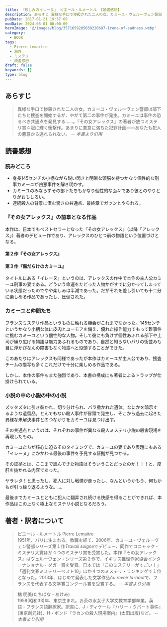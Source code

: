 ```yaml
---
title: 『悲しみのイレーヌ』 ピエール・ルメートル 【読書感想】
description: あらすじ 異様な手口で惨殺された二人の女。カミーユ・ヴェルーヴェン警部は部下たちと捜査を開始するが、やがて第二の事件が発生。カミーユは事件の恐るべき共通点を発見する……。『その女アレックス』の著者が放つミステリ賞４冠に輝く衝撃作。あまりに悪意に満ちた犯罪計画――あなたも犯人の悪意から逃れられない。
pubDate: 2017-01-21 19:37:00
modDate: 2024-05-01 00:00:00
heroImage: '@/images/blog/3571659285030220687-Irene-of-sadness.webp'
category:
  - BOOK
tags:
  - Pierre Lemaitre
  - 海外
  - ミステリ
  - 読書感想
draft: false
keywords: []
type: blog
---
```



## あらすじ

> 異様な手口で惨殺された二人の女。カミーユ・ヴェルーヴェン警部は部下たちと捜査を開始するが、やがて第二の事件が発生。カミーユは事件の恐るべき共通点を発見する……。『その女アレックス』の著者が放つミステリ賞４冠に輝く衝撃作。あまりに悪意に満ちた犯罪計画――あなたも犯人の悪意から逃れられない。 <cite>-- 本書より引用</cite>

## 読書感想

### 読みどころ

- 身長145センチの小柄ながら鋭い閃きと明晰な頭脳を持つかなり個性的な刑事カミーユが凶悪事件を解き明かす。
- カミーユのみならずその部下たちもかなり個性的な面々であり彼とのやりとりがおもしろい。
- 連続殺人の背景に潜む驚きの共通点、最終章でガツンとやられる。

### 『その女アレックス』の前章となる作品

本作は、日本でもベストセラーとなった『その女アレックス』（以降「アレックス」）著者のデビュー作であり、アレックスのひとつ前の物語という位置づけとなる。

#### 第２作『その女アレックス』

<BlogCard
  title='『その女アレックス』ピエール・ルメートル【読書感想・あらすじ】'
  description='その女アレックス（ピエールルメートル）のあらすじと感想。おまえが死ぬのを見たい ――男はそう言ってアレックスを監禁した。檻に幽閉され、衰弱した彼女は、死を目前に脱出を図るが……しかし、ここまでは序章にすぎない。孤独な女アレックスの壮絶なる秘密が明かされるや、物語は大逆転を繰り返し'
  url='https://www.neputa-note.net/2016/05/blog-post_30/'
  domain='www.neputa-note.net'
/>

#### 第３作『傷だらけのカミーユ』

<BlogCard
  title='『傷だらけのカミーユ』ピエール・ルメートル【読書感想・あらすじ】'
  description='傷だらけのカミーユ（ピエール・ルメートル）のあらすじと感想。第1作でドン底に落ち、第2作で復活を遂げたカミーユ警部に訪れる新たなる人選の苦難を描く物語。二度あることは三度ある、ミステリの醍醐味をふんだんに盛り込んだ本作においても終盤でガツンとやられる展開が待ち受ける。'
  url='https://www.neputa-note.net/2017/02/blog-post_23/'
  domain='www.neputa-note.net'
/>

タイトルにある「イレーヌ」というのは、アレックスの作中で本作の主人公カミーユ刑事の妻である。どういう命運をたどった人物かがすでに分かってしまっている状態だったのでやや楽しみは半減であった。だがそれを差し引いても十二分に楽しめる作品であったし、圧倒された。

### カミーユと仲間たち

フランスミステリ作品というものに触れる機会がこれまでなかった。145センチというかなり小柄な体に皮肉とユーモアを備え、優れた操作能力でもって難事件に挑むカミーユという個性的な人物。そして彼にも負けず個性あふれる部下や上司が繰り広げる物語は魅力あふれるものであり、自然と知らないパリの街並みも目に浮かびなんの障害もなく物語へと没頭することができた。

このあたりはアレックスも同様であったが本作はカミーユが主人公であり、捜査チームの描写も多くこれだけで十分に楽しめる作品である。

しかし、本作の事件もまた強烈であり、本書の構成にも著者によるトラップが仕掛けられている。

### 小説の中の小説の中の小説

ズッタズタに引き裂かれ、切り分けられ、バラ撒かれた遺体。なにかを暗示するような遺留品。とんでもない殺人事件が冒頭で発生し、そこから過去に起きた異様な未解決事件とのつながりをカミーユは見つけ出す。

その共通点というのは、それぞれの事件が異なる殺人ミステリ小説の殺害現場を再現したもの。

カミーユたちが核心に迫るそのタイミングで、カミーユの妻であり表題にもある「イレーヌ」にかかわる最後の事件を予見する証拠が見つかる。

その証拠とは、ここまで読んできた物語はそういうことだったのか！！！と、度肝を抜かれる内容であった。

ヤラレタ！と思ったし、犯人に対し戦慄が走ったし、なんというかもう、何もかもが引っ繰り返るような。..。

最後までカミーユとともに犯人に翻弄され続ける快感を得ることができれば、本作品はこの上なく極上なミステリ小説となるだろう。

<div class='not-prose'>
  <div data-vc_mylinkbox_id='886764347'></div>
</div>

## 著者・訳者について

> ピエール・ルメートル Pierre Lemaitre<br />
> 1951年、パリに生まれる。教職を経て、2006年、カミーユ・ヴェルーヴェン警部シリーズ第１作*Travail soigne*でデビュー、同作でコニャック・ミステリ大賞ほか４つのミステリ賞を受賞した。本作『その女アレックス』はヴェルーヴェン・シリーズ第２作で、イギリス推理作家協会インターナショナル・ダガー賞を受賞。日本では「このミステリーがすごい！」「週刊文春ミステリーベスト10」ほか４つのミステリ・ランキングで１位となった。2013年、はじめて発表した文学作品*Au revoir la-haut*で、フランスを代表する文学賞ゴンクール賞を受賞する。 <cite>-- 本書より引用</cite>

> 橘 明美(たちばな・あけみ)<br />
> 1958(昭和33)年、東京生まれ。お茶の水女子大学文教育学部卒業。英語・フランス語翻訳家。訳書に、J・ディケール『ハリー・クバート事件』(東京創元社)、H・ボンド『ラカンの殺人現場案内』(太田出版)など。 <cite>-- 本書より引用</cite>
